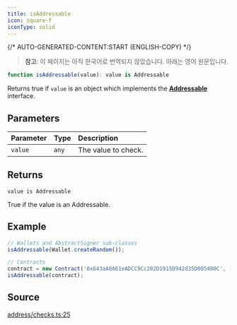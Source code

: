 ```yaml
---
title: isAddressable
icon: square-f
iconType: solid
---
```


{/* AUTO-GENERATED-CONTENT:START (ENGLISH-COPY) */}

> **참고**: 이 페이지는 아직 한국어로 번역되지 않았습니다. 아래는 영어 원문입니다.

```ts
function isAddressable(value): value is Addressable
```

Returns true if `value` is an object which implements the [**Addressable**](../interfaces/Addressable) interface.

## Parameters

| Parameter | Type | Description |
| :------ | :------ | :------ |
| `value` | `any` | The value to check. |

## Returns

`value is Addressable`

True if the value is an Addressable.

## Example

```js
// Wallets and AbstractSigner sub-classes
isAddressable(Wallet.createRandom());

// Contracts
contract = new Contract('0x643aA0A61eADCC9Cc202D1915D942d35D005400C', [], provider);
isAddressable(contract);
```

## Source

[address/checks.ts:25](https://github.com/dominant-strategies/quais.js/blob/c1c12d43f9d34c6baad2b0542bd6d0acd6fefcbf/src/address/checks.ts#L25)
